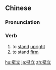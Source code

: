 ==Chinese==
{{zh-forms}}

===Pronunciation===
{{zh-pron
|m=tǐnglì
|c=ting5 laap6
|mn=qz,xm,zz:théng-li̍p
|cat=v
}}

===Verb===
{{zh-verb}}

# to [[stand]] [[upright]]
# to stand [[firm]]

{{zh-cat|Advanced}}

[[hu:挺立]]
[[ja:挺立]]
[[zh:挺立]]